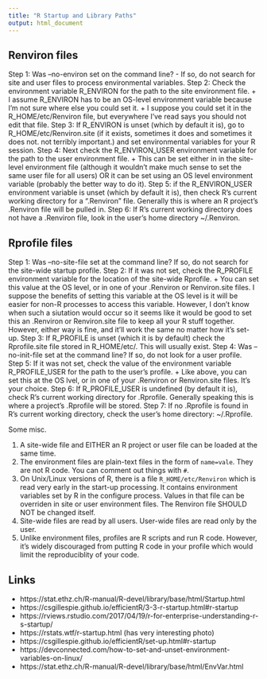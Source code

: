 ```yaml
---
title: "R Startup and Library Paths"
output: html_document
---
```


## Renviron files

Step 1: Was --no-environ set on the command line? - If so, do not search for site and user files to process environmental variables.
Step 2: Check the environment variable R_ENVIRON for the path to the site environment file.
    + I assume R_ENVIRON has to be an OS-level environment variable because I'm not sure where else you could set it.
    + I suppose you could set it in the R_HOME/etc/Renviron file, but everywhere I've read says you should not edit that file.
Step 3: If R_ENVIRON is unset (which by default it is), go to R_HOME/etc/Renviron.site (if it exists, sometimes it does and sometimes it does not. not terribly important.) and set environmental variables for your R session.
Step 4: Next check the R_ENVIRON_USER environment variable for the path to the user environment file.
    + This can be set either in in the site-level environment file (although it wouldn't make much sense to set the same user file for all users) OR it can be set using an OS level environment variable (probably the better way to do it).
Step 5: if the R_ENVIRON_USER environment variable is unset (which by default it is), then check R's current working directory for a ".Renviron" file. Generally this is where an R project's .Renviron file will be pulled in.
Step 6: If R's current working directory does not have a .Renviron file, look in the user's home directory ~/.Renviron.

## Rprofile files

Step 1: Was --no-site-file set at the command line? If so, do not search for the site-wide startup profile.
Step 2: If it was not set, check the R_PROFILE environment variable for the location of the site-wide Rprofile.
    + You can set this value at the OS level, or in one of your .Renviron or Renviron.site files. I suppose the benefits of setting this variable at the OS level is it will be easier for non-R processes to access this variable. However, I don't know when such a siutation would occur so it seems like it would be good to set this an .Renviron or Renviron.site file to keep all your R stuff together. However, either way is fine, and it'll work the same no matter how it's set-up.
Step 3: If R_PROFILE is unset (which it is by default) check the Rprofile.site file stored in R_HOME/etc/. This will usually exist.
Step 4: Was --no-init-file set at the command line? If so, do not look for a user profile.
Step 5: If it was not set, check the value of the environment variable R_PROFILE_USER for the path to the user's profile.
    + Like above, you can set this at the OS lvel, or in one of your .Renviron or Renviron.site files. It's your choice.
Step 6: If R_PROFILE_USER is undefined (by default it is), check R's current working directory for .Rprofile. Generally speaking this is where a project's .Rprofile will be stored.
Step 7: If no .Rprofile is found in R's current working directory, check the user's home directory: ~/.Rprofile.

Some misc.

1. A site-wide file and EITHER an R project or user file can be loaded at the same time.
2. The environment files are plain-text files in the form of `name=vale`. They are not R code. You can comment out things with `#`.
3. On Unix/Linux versions of R, there is a file `R_HOME/etc/Renviron` which is read very early in the start-up processing. It contains environment variables set by R in the configure process. Values in that file can be overriden in site or user environment files. The Renviron file SHOULD NOT be changed itself.
4. Site-wide files are read by all users. User-wide files are read only by the user.
5. Unlike environment files, profiles are R scripts and run R code. However, it's widely discouraged from putting R code in your profile which would limit the reproduciblity of your code.

## Links

* https://stat.ethz.ch/R-manual/R-devel/library/base/html/Startup.html
* https://csgillespie.github.io/efficientR/3-3-r-startup.html#r-startup
* https://rviews.rstudio.com/2017/04/19/r-for-enterprise-understanding-r-s-startup/
* https://rstats.wtf/r-startup.html (has very interesting photo)
* https://csgillespie.github.io/efficientR/set-up.html#r-startup
* https://devconnected.com/how-to-set-and-unset-environment-variables-on-linux/
* https://stat.ethz.ch/R-manual/R-devel/library/base/html/EnvVar.html